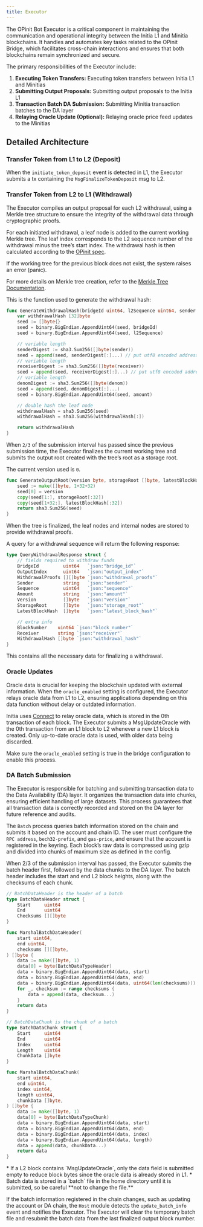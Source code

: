 ```yaml
---
title: Executor
---
```


The OPinit Bot Executor is a critical component in maintaining the communication and operational integrity between the Initia L1 and Minitia blockchains. It handles and automates key tasks related to the OPinit Bridge, which facilitates cross-chain interactions and ensures that both blockchains remain synchronized and secure.

The primary responsibilities of the Executor include:

1. **Executing Token Transfers:** Executing token transfers between Initia L1 and Minitias
2. **Submitting Output Proposals:** Submitting output proposals to the Initia L1
3. **Transaction Batch DA Submission:** Submitting Minitia transaction batches to the DA layer
4. **Relaying Oracle Update (Optional):** Relaying oracle price feed updates to the Minitias

## Detailed Architecture

### Transfer Token from L1 to L2 (Deposit)



When the `initiate_token_deposit` event is detected in L1, the Executor submits a tx containing the `MsgFinalizeTokenDeposit` msg to L2. 

### Transfer  Token from L2 to L1 (Withdrawal)

The Executor compiles an output proposal for each L2 withdrawal, using a Merkle tree structure to ensure the integrity of the withdrawal data through cryptographic proofs.

For each initiated withdrawal, a leaf node is added to the current working Merkle tree. The leaf index corresponds to the L2 sequence number of the withdrawal minus the tree’s start index. The withdrawal hash is then calculated according to the [OPinit spec](https://github.com/initia-labs/OPinit/blob/v0.4.3/x/ophost/types/output.go#L30).

If the working tree for the previous block does not exist, the system raises an error (panic).

For more details on Merkle tree creation, refer to the [Merkle Tree Documentation](https://github.com/initia-labs/opinit-bots/tree/main/merkle).

This is the function used to generate the withdrawal hash:

```go
func GenerateWithdrawalHash(bridgeId uint64, l2Sequence uint64, sender string, receiver string, denom string, amount uint64) [32]byte {
	var withdrawalHash [32]byte
	seed := []byte{}
	seed = binary.BigEndian.AppendUint64(seed, bridgeId)
	seed = binary.BigEndian.AppendUint64(seed, l2Sequence)

	// variable length
	senderDigest := sha3.Sum256([]byte(sender))
	seed = append(seed, senderDigest[:]...) // put utf8 encoded address
	// variable length
	receiverDigest := sha3.Sum256([]byte(receiver))
	seed = append(seed, receiverDigest[:]...) // put utf8 encoded address
	// variable length
	denomDigest := sha3.Sum256([]byte(denom))
	seed = append(seed, denomDigest[:]...)
	seed = binary.BigEndian.AppendUint64(seed, amount)

	// double hash the leaf node
	withdrawalHash = sha3.Sum256(seed)
	withdrawalHash = sha3.Sum256(withdrawalHash[:])

	return withdrawalHash
}
```

When `2/3` of the submission interval has passed since the previous submission time, the Executor finalizes the current working tree and submits the output root created with the tree’s root as a storage root. 

The current version used is `0`.

```go 
func GenerateOutputRoot(version byte, storageRoot []byte, latestBlockHash []byte) [32]byte {
	seed := make([]byte, 1+32+32)
	seed[0] = version
	copy(seed[1:], storageRoot[:32])
	copy(seed[1+32:], latestBlockHash[:32])
	return sha3.Sum256(seed)
}
```

When the tree is finalized, the leaf nodes and internal nodes are stored to provide withdrawal proofs. 

A query for a withdrawal sequence will return the following response:

```go
type QueryWithdrawalResponse struct {
	// fields required to withdraw funds
	BridgeId         uint64   `json:"bridge_id"`
	OutputIndex      uint64   `json:"output_index"`
	WithdrawalProofs [][]byte `json:"withdrawal_proofs"`
	Sender           string   `json:"sender"`
	Sequence         uint64   `json:"sequence"`
	Amount           string   `json:"amount"`
	Version          []byte   `json:"version"`
	StorageRoot      []byte   `json:"storage_root"`
	LatestBlockHash  []byte   `json:"latest_block_hash"`

	// extra info
	BlockNumber    uint64 `json:"block_number"`
	Receiver       string `json:"receiver"`
	WithdrawalHash []byte `json:"withdrawal_hash"`
}
```

This contains all the necessary data for finalizing a withdrawal.

### Oracle Updates

Oracle data is crucial for keeping the blockchain updated with external information. When the `oracle_enabled` setting is configured, the Executor relays oracle data from L1 to L2, ensuring applications depending on this data function without delay or outdated information.

Initia uses [Connect](https://github.com/skip-mev/connect) to relay oracle data, which is stored in the 0th transaction of each block. The Executor submits a MsgUpdateOracle with the 0th transaction from an L1 block to L2 whenever a new L1 block is created. Only up-to-date oracle data is used, with older data being discarded.

Make sure the `oracle_enabled` setting is true in the bridge configuration to enable this process.

### DA Batch Submission

The Executor is responsible for batching and submitting transaction data to the Data Availability (DA) layer. It organizes the transaction data into chunks, ensuring efficient handling of large datasets. This process guarantees that all transaction data is correctly recorded and stored on the DA layer for future reference and audits.

The `Batch` process queries batch information stored on the chain and submits it based on the account and chain ID. The user must configure the `RPC address`, `bech32-prefix`, and `gas-price`, and ensure that the account is registered in the keyring. Each block’s raw data is compressed using gzip and divided into chunks of maximum size as defined in the config.

When 2/3 of the submission interval has passed, the Executor submits the batch header first, followed by the data chunks to the DA layer. The batch header includes the start and end L2 block heights, along with the checksums of each chunk.

```go
// BatchDataHeader is the header of a batch
type BatchDataHeader struct {
	Start     uint64
	End       uint64
	Checksums [][]byte
}

func MarshalBatchDataHeader(
	start uint64,
	end uint64,
	checksums [][]byte,
) []byte {
	data := make([]byte, 1)
	data[0] = byte(BatchDataTypeHeader)
	data = binary.BigEndian.AppendUint64(data, start)
	data = binary.BigEndian.AppendUint64(data, end)
	data = binary.BigEndian.AppendUint64(data, uint64(len(checksums)))
	for _, checksum := range checksums {
		data = append(data, checksum...)
	}
	return data
}

// BatchDataChunk is the chunk of a batch
type BatchDataChunk struct {
	Start     uint64
	End       uint64
	Index     uint64
	Length    uint64
	ChunkData []byte
}

func MarshalBatchDataChunk(
	start uint64,
	end uint64,
	index uint64,
	length uint64,
	chunkData []byte,
) []byte {
	data := make([]byte, 1)
	data[0] = byte(BatchDataTypeChunk)
	data = binary.BigEndian.AppendUint64(data, start)
	data = binary.BigEndian.AppendUint64(data, end)
	data = binary.BigEndian.AppendUint64(data, index)
	data = binary.BigEndian.AppendUint64(data, length)
	data = append(data, chunkData...)
	return data
}
```

<Note>
* If a L2 block contains `MsgUpdateOracle`, only the data field is submitted empty to reduce block bytes since the oracle data is already stored in L1.
* Batch data is stored in a `batch` file in the home directory until it is submitted, so be careful **not to change the file.**
</Note>

If the batch information registered in the chain changes, such as updating the account or DA chain, the `Host` module detects the `update_batch_info` event and notifies the Executor. The Executor will clear the temporary batch file and resubmit the batch data from the last finalized output block number.

